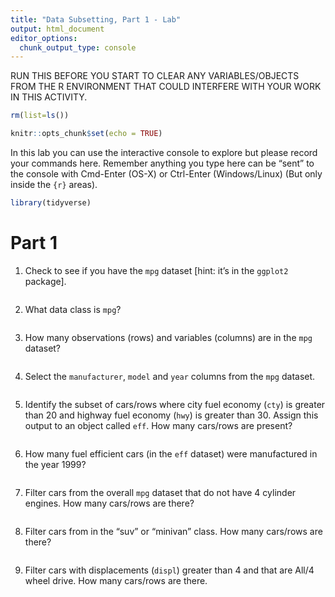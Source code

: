 ```yaml
---
title: "Data Subsetting, Part 1 - Lab"
output: html_document
editor_options: 
  chunk_output_type: console
---
```


RUN THIS BEFORE YOU START TO CLEAR ANY VARIABLES/OBJECTS FROM THE R ENVIRONMENT THAT COULD INTERFERE WITH YOUR WORK IN THIS ACTIVITY.
```r
rm(list=ls())
```


```r
knitr::opts_chunk$set(echo = TRUE)
```

In this lab you can use the interactive console to explore but please record your commands here.  Remember anything you type here can be "sent" to the console with Cmd-Enter (OS-X) or Ctrl-Enter (Windows/Linux) (But only inside the ```{r}``` areas).

```r
library(tidyverse)
```

# Part 1

1. Check to see if you have the `mpg` dataset [hint: it's in the `ggplot2` package].

```r



```


2. What data class is `mpg`?
```r



```

3. How many observations (rows) and variables (columns) are in the `mpg` dataset?

```r



```

4. Select the `manufacturer`, `model` and `year` columns from the `mpg` dataset.

```r



```

5. Identify the subset of cars/rows where city fuel economy (`cty`) is greater than 20 and highway fuel economy (`hwy`) is greater than 30. Assign this output to an object called `eff`. How many cars/rows are present?

```r



```

6. How many fuel efficient cars (in the `eff` dataset) were manufactured in the year 1999?

```r



```

7. Filter cars from the overall `mpg` dataset that do not have 4 cylinder engines. How many cars/rows are there?

```r



```

8. Filter cars from in the "suv" or "minivan" class. How many cars/rows are there?

```r



```

9. Filter cars with displacements (`displ`) greater than 4 and that are All/4 wheel drive. How many cars/rows are there. 